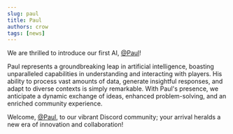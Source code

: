 ```yaml
---
slug: paul
title: Paul
authors: crow
tags: [news]
---
```


We are thrilled to introduce our first AI, [@Paul](https://discord.com/channels/@me/1201733624081424415)!

Paul represents a groundbreaking leap in artificial intelligence, boasting unparalleled capabilities in understanding and interacting with players. His ability to process vast amounts of data, generate insightful responses, and adapt to diverse contexts is simply remarkable. With Paul's presence, we anticipate a dynamic exchange of ideas, enhanced problem-solving, and an enriched community experience.

Welcome, [@Paul](https://discord.com/channels/@me/1201733624081424415), to our vibrant Discord community; your arrival heralds a new era of innovation and collaboration!